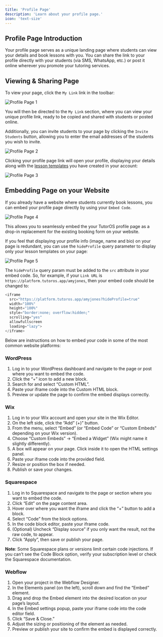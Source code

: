 ```yaml
---
title: 'Profile Page'
description: 'Learn about your profile page.'
icon: 'text-size'
---
```


## Profile Page Introduction

Your profile page serves as a unique landing page where students can view your details and book lessons with you. You can share the link to your profile directly with your students (via SMS, WhatsApp, etc.) or post it online wherever you promote your tutoring services.

## Viewing & Sharing Page

To view your page, click the `My Link` link in the toolbar:

![Profile Page 1](/images/profile-page-1.png)

You will then be directed to the `My Link` section, where you can view your unique profile link, ready to be copied and shared with students or posted online.

Additionally, you can invite students to your page by clicking the `Invite Students` button, allowing you to enter the email addresses of the students you wish to invite.

![Profile Page 2](/images/profile-page-2.png)

Clicking your profile page link will open your profile, displaying your details along with the [lesson templates](/templates/lesson-template-intro) you have created in your account:

![Profile Page 3](/images/profile-page.png)

## Embedding Page on your Website

If you already have a website where students currently book lessons, you can embed your profile page directly by using your `Embed Code`. 

![Profile Page 4](/images/profile-page-4.png)

This allows you to seamlessly embed the your TutorOS profile page as a drop-in replacement for the existing booking form on your website.

If you feel that displaying your profile info (image, name and bio) on your page is redundant, you can use the `hideProfile` query parameter to display only your lesson templates on your page:

![Profile Page 5](/images/profile-page-5.png)

The `hideProfile` query param must be added to the `src` attribute in your embed code. So, for example, if your `Link URL` is `https://platform.tutoros.app/amyjones`, then your embed code should be changed to:

```javascript
<iframe
  src="https://platform.tutoros.app/amyjones?hideProfile=true"
  width="100%"
  height="100%"
  style="border:none; overflow:hidden;"
  scrolling="yes"
  allowfullscreen
  loading="lazy">
</iframe>
```

Below are instructions on how to embed your code in some of the most common website platforms:

### WordPress

1. Log in to your WordPress dashboard and navigate to the page or post where you want to embed the code.
2. Click the “+” icon to add a new block.
3. Search for and select “Custom HTML”.
4. Paste your iframe code into the Custom HTML block.
5. Preview or update the page to confirm the embed displays correctly.

### Wix

1. Log in to your Wix account and open your site in the Wix Editor.
2. On the left side, click the “Add” (+)” button.
3. From the menu, select “Embed” (or “Embed Code” or “Custom Embeds” depending on your Wix version).
4. Choose “Custom Embeds” → “Embed a Widget” (Wix might name it slightly differently).
5. A box will appear on your page. Click inside it to open the HTML settings panel.
6. Paste your iframe code into the provided field.
7. Resize or position the box if needed.
8. Publish or save your changes.

### Squarespace

1. Log in to Squarespace and navigate to the page or section where you want to embed the code.
2. Click “Edit” on the page content area.
3. Hover over where you want the iframe and click the “+” button to add a block.
4. Select “Code” from the block options.
5. In the code block editor, paste your iframe code.
6. (Optional) Uncheck “Display source” if you only want the result, not the raw code, to appear.
7. Click “Apply”, then save or publish your page.

**Note**: Some Squarespace plans or versions limit certain code injections. If you can’t see the Code Block option, verify your subscription level or check the Squarespace documentation.

### Webflow

1. Open your project in the Webflow Designer.
2. In the Elements panel (on the left), scroll down and find the “Embed” element.
3. Drag and drop the Embed element into the desired location on your page’s layout.
4. In the Embed settings popup, paste your iframe code into the code editor field.
5. Click “Save & Close.”
6. Adjust the sizing or positioning of the element as needed.
7. Preview or publish your site to confirm the embed is displayed correctly.
